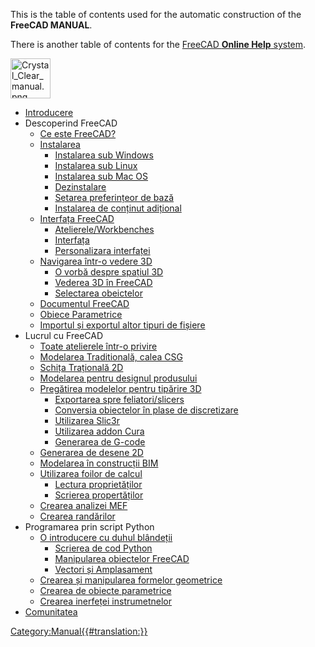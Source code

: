 <noinclude>This is the table of contents used for the automatic construction of the '''FreeCAD MANUAL'''.

There is another table of contents for the [[Online_Help_Toc|FreeCAD '''Online Help''' system]].


[[Image:Crystal Clear manual.png|64px|left]]{{clear}}</noinclude>
* [[Manual:Introduction|Introducere]]
* Descoperind FreeCAD
** [[Manual:What is FreeCAD|Ce este FreeCAD?]]
** [[Manual:Installing|Instalarea]]
*** [[Manual:Installing#installing_on_Windows|Instalarea sub Windows]]
*** [[Manual:Installing#Installing_on_Linux|Instalarea sub Linux]]
*** [[Manual:Installing#Installing_on_Mac_OS|Instalarea sub Mac OS]]
*** [[Manual:Installing#Uninstalling|Dezinstalare]]
*** [[Manual:Installing#Setting_basic_preferences|Setarea preferințeor de bază]]
*** [[Manual:Installing#Installing_additional_content|Instalarea de conținut adițional]]
** [[Manual:The FreeCAD Interface|Interfața FreeCAD ]] 
*** [[Manual:The FreeCAD Interface#Workbenches|Atelierele/Workbenches]]
*** [[Manual:The FreeCAD Interface#The_interface|Interfața]]
*** [[Manual:The FreeCAD Interface#Customizing_the_interface|Personalizara interfaței]]
** [[Manual:Navigating in the 3D view|Navigarea într-o vedere 3D ]]
*** [[Manual:Navigating in the 3D view#A_word_about_the_3D_space|O vorbă despre spațiul 3D ]]
*** [[Manual:Navigating in the 3D view#The_FreeCAD_3D_view|Vederea 3D în FreeCAD ]]
*** [[Manual:Navigating in the 3D view#Selecting_objects|Selectarea obeictelor]]
** [[Manual:The FreeCAD document|Documentul  FreeCAD]]
** [[Manual:Parametric objects|Obiece Parametrice]]
** [[Manual:Import and export to other filetypes|Importul și exportul altor tipuri de fișiere]]
* Lucrul cu FreeCAD
** [[Manual:All workbenches at a glance|Toate atelierele într-o privire]]
** [[Manual:Traditional modeling, the CSG way|Modelarea Traditională, calea CSG]]
** [[Manual:Traditional 2D drafting|Schița Trațională 2D ]]
** [[Manual:Modeling for product design|Modelarea pentru designul produsului]]
** [[Manual:Preparing models for 3D printing|Pregătirea modelelor pentru tipărire 3D]]
*** [[Manual:Preparing models for 3D printing#Exporting_to_slicers|Exportarea spre feliatori/slicers]]
*** [[Manual:Preparing models for 3D printing#Converting_objects_to_meshes|Conversia obiectelor în plase de discretizare]]
*** [[Manual:Preparing models for 3D printing#Using_Slic3r|Utilizarea Slic3r]]
*** [[Manual:Preparing models for 3D printing#Using_the_Cura_addon|Utilizarea addon  Cura ]]
*** [[Manual:Preparing models for 3D printing#Generating_G-code|Generarea de G-code]]
** [[Manual:Generating 2D drawings|Generarea de desene 2D]]
** [[Manual:BIM modeling|Modelarea în construcții BIM ]]
** [[Manual:Using spreadsheets|Utilizarea foilor de calcul]]
*** [[Manual:Using spreadsheets#Reading_properties|Lectura  proprietăților]]
*** [[Manual:Using spreadsheets#Writing_properties|Scrierea  propertăților]]
** [[Manual:Creating FEM analyses|Crearea analizei MEF]]
** [[Manual:Creating renderings|Crearea randărilor]]
* Programarea prin script Python 
** [[Manual:A gentle introduction|O introducere cu duhul blândeții]]
*** [[Manual:A gentle introduction#Writing_Python_code|Scrierea de cod Python]]
*** [[Manual:A gentle introduction#Manipulating_FreeCAD_objects|Manipularea obiectelor FreeCAD ]]
*** [[Manual:A gentle introduction#Vectors_and_Placements|Vectori și Amplasament]]
** [[Manual:Creating and manipulating geometry|Crearea și manipularea formelor geometrice]]
** [[Manual:Creating parametric objects|Crearea de obiecte parametrice]]
** [[Manual:Creating interface tools|Crearea inerfeței instrumetnelor]]
* [[Manual:The Community|Comunitatea]]


<noinclude></noinclude>
[[Category:Manual{{#translation:}}]]